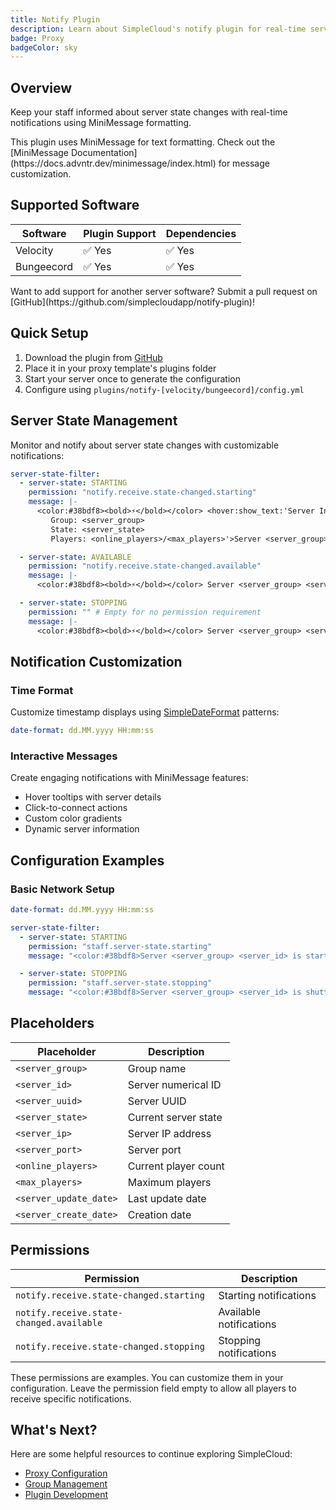 ```yaml
---
title: Notify Plugin
description: Learn about SimpleCloud's notify plugin for real-time server state notifications
badge: Proxy
badgeColor: sky
---
```


## Overview

Keep your staff informed about server state changes with real-time notifications using MiniMessage formatting.

<Callout>
  This plugin uses MiniMessage for text formatting. Check out the [MiniMessage
  Documentation](https://docs.advntr.dev/minimessage/index.html) for message
  customization.
</Callout>

## Supported Software

| Software   | Plugin Support | Dependencies |
| ---------- | -------------- | ------------ |
| Velocity   | ✅ Yes         | ✅ Yes       |
| Bungeecord | ✅ Yes         | ✅ Yes       |

<Callout>
  Want to add support for another server software? Submit a pull request on
  [GitHub](https://github.com/simplecloudapp/notify-plugin)!
</Callout>

## Quick Setup

1. Download the plugin from [GitHub](https://github.com/simplecloudapp/notify-plugin/releases)
2. Place it in your proxy template's plugins folder
3. Start your server once to generate the configuration
4. Configure using `plugins/notify-[velocity/bungeecord]/config.yml`

## Server State Management

Monitor and notify about server state changes with customizable notifications:

```yaml
server-state-filter:
  - server-state: STARTING
    permission: "notify.receive.state-changed.starting"
    message: |-
      <color:#38bdf8><bold>⚡</bold></color> <hover:show_text:'Server Information:
         Group: <server_group>
         State: <server_state>
         Players: <online_players>/<max_players>'>Server <server_group> <server_id></hover> is starting up.

  - server-state: AVAILABLE
    permission: "notify.receive.state-changed.available"
    message: |-
      <color:#38bdf8><bold>⚡</bold></color> Server <server_group> <server_id> is now available.

  - server-state: STOPPING
    permission: "" # Empty for no permission requirement
    message: |-
      <color:#38bdf8><bold>⚡</bold></color> Server <server_group> <server_id> is shutting down.
```

## Notification Customization

### Time Format

Customize timestamp displays using [SimpleDateFormat](https://docs.oracle.com/en/java/javase/21/docs/api/java.base/java/text/SimpleDateFormat.html) patterns:

```yaml
date-format: dd.MM.yyyy HH:mm:ss
```

### Interactive Messages

Create engaging notifications with MiniMessage features:

- Hover tooltips with server details
- Click-to-connect actions
- Custom color gradients
- Dynamic server information

## Configuration Examples

### Basic Network Setup

```yaml
date-format: dd.MM.yyyy HH:mm:ss

server-state-filter:
  - server-state: STARTING
    permission: "staff.server-state.starting"
    message: "<color:#38bdf8>Server <server_group> <server_id> is starting up."

  - server-state: STOPPING
    permission: "staff.server-state.stopping"
    message: "<color:#38bdf8>Server <server_group> <server_id> is shutting down."
```

## Placeholders

| Placeholder            | Description          |
| ---------------------- | -------------------- |
| `<server_group>`       | Group name           |
| `<server_id>`          | Server numerical ID  |
| `<server_uuid>`        | Server UUID          |
| `<server_state>`       | Current server state |
| `<server_ip>`          | Server IP address    |
| `<server_port>`        | Server port          |
| `<online_players>`     | Current player count |
| `<max_players>`        | Maximum players      |
| `<server_update_date>` | Last update date     |
| `<server_create_date>` | Creation date        |

## Permissions

| Permission                               | Description             |
| ---------------------------------------- | ----------------------- |
| `notify.receive.state-changed.starting`  | Starting notifications  |
| `notify.receive.state-changed.available` | Available notifications |
| `notify.receive.state-changed.stopping`  | Stopping notifications  |

<Callout>
  These permissions are examples. You can customize them in your configuration.
  Leave the permission field empty to allow all players to receive specific
  notifications.
</Callout>

## What's Next?

Here are some helpful resources to continue exploring SimpleCloud:

- [Proxy Configuration](/docs/manual/plugin/proxy-essentials)
- [Group Management](/docs/manual/resources/groups)
- [Plugin Development](/docs/manual/plugin/overview)
